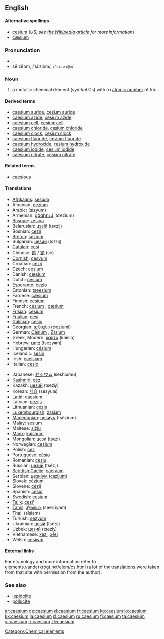 ==English==
{{elements|Cs|xenon|Xe|barium|Ba}}

====Alternative spellings====
{{rfc-level|Alternative spellings at L4+ not in L3 POS section}}
*[[cesium]] (''US; see [[w:Caesium|the Wikipedia article]] for more information'')
*[[cæsium]]

===Pronunciation===
*{{audio|En-us-caesium.ogg|audio (US)}}
*sē'zēəm, /ˈsiːziəm/, /<tt>"si:zi@m</tt>/

===Noun===
{{en-noun|-}}
{{wikipedia}}

# a metallic chemical element (''symbol'' Cs) with an [[atomic number]] of 55.

====Derived terms====
*[[caesium auride]], [[cesium auride]]
*[[caesium azide]], [[cesium azide]]
*[[caesium cell]], [[cesium cell]]
*[[caesium chloride]], [[cesium chloride]]
*[[caesium clock]], [[cesium clock]]
*[[caesium fluoride]], [[cesium fluoride]]
*[[caesium hydroxide]], [[cesium hydroxide]]
*[[caesium iodide]], [[cesium iodide]]
*[[caesium nitrate]], [[cesium nitrate]]

====Related terms====
*[[caesious]]

====Translations====
{{top}}
*[[Afrikaans]]: [[sesium]]
*Albanian: [[cezium]]
*Arabic: {{ARchar|[[سيزيوم]]}} (sízyum) {{m}}
*Armenian: [[ցեզիում]] (ts‘ezium)
*[[Basque]]: [[zesioa]]
*Belarusian: [[цэзiй]] (tsézij) {{m}}
*Bosnian: [[cezij]]
*[[Breton]]: [[seziom]]
*Bulgarian: [[цезий]] (tsézij) {{m}}
*[[Catalan]]: [[cesi]]
*Chinese: [[銫]] / [[铯]] (sè)
*[[Cornish]]: [[cesyum]]
*Croatian: [[cezij]]
*Czech: [[cesium]]
*Danish: [[cæsium]]
*Dutch: [[cesium]] {{n}}
*Esperanto: [[cezio]]
*Estonian: [[tseesium]]
*Faroese: [[cæsium]]
*Finnish: [[cesium]]
*French: [[césium]] {{m}}, [[cæsium]] {{m}}<!--source: Petit Larousse, 1989-->
*[[Frisian]]: [[cesium]]
*[[Friulian]]: [[cesi]]
*[[Galician]]: [[cesio]]
*Georgian: [[ცეზიუმი]] (tseziumi)
*German: [[Cäsium]] {{n}}, [[Zäsium]] {{n}}
*Greek, Modern: [[καίσιο]] (kaísio) {{n}}
*Hebrew: [[צזיום]] (tsezyum)
*Hungarian: [[cézium]]
*Icelandic: [[sesín]]
*Irish: [[caeisiam]]
*Italian: [[cesio]] {{m}}
{{mid}}
*Japanese: [[セシウム]] (seshiumu)
*[[Kashmiri]]: [[céz]]
*Kazakh: [[цезий]] (tseziy)
*Korean: [[세슘]] (sesyum)
*Latin: caesium
*Latvian: [[cēzijs]]
*Lithuanian: [[cezis]]
*[[Luxembourgish]]: [[zäsium]]
*[[Macedonian]]: [[цезиум]] (tsézium) {{m}}
*Malay: [[sesium]]
*Maltese: [[siżju]]
*[[Manx]]: [[kaishum]]
*Mongolian: [[цези]] (tsezi)
*Norwegian: [[cesium]]
*Polish: [[cez]] {{m}}
*Portuguese: [[césio]]
*Romanian: [[cesiu]] {{n}}
*Russian: [[цезий]] (tsézij) {{m}}
*[[Scottish Gaelic]]: [[caeisiam]]
*Serbian: [[цезиjум]] ([[cezijum]]) {{m}}
*Slovak: [[cézium]]
*Slovene: [[cezij]]
*Spanish: [[cesio]] {{m}}
*Swedish: [[cesium]]
*[[Tajik]]: [[cezi']]
*[[Tamil]]: [[சீரிலியம்]] (seeriliyam)
*Thai: {{THchar|[[ซีเซียม]]}} (sīsiam)
*Turkish: [[sezyum]]
*Ukrainian: [[цезiй]] (tsézij) {{m}}
*Uzbek: [[цезий]] (tseziy)
*Vietnamese: [[xezi]], [[xêzi]]
*Welsh: [[cesiwm]]
{{bottom}}

====External links====
For etymology and more information refer to [http://elements.vanderkrogt.net/elem/cs.html elements.vanderkrogt.net/elem/cs.html] (a lot of the translations were taken from that site with permission from the author).

===See also===
*[[lepidolite]]
*[[pollucite]]

[[Category:Chemical elements]]

[[ar:caesium]]
[[de:caesium]]
[[el:caesium]]
[[fr:caesium]]
[[ko:caesium]]
[[io:caesium]]
[[kk:caesium]]
[[la:caesium]]
[[pl:caesium]]
[[ru:caesium]]
[[fi:caesium]]
[[ta:caesium]]
[[vi:caesium]]
[[tr:caesium]]
[[zh:caesium]]